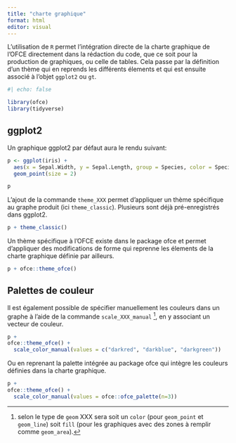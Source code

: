 ```yaml
---
title: "charte graphique"
format: html
editor: visual
---
```


L'utilisation de `R` permet l'intégration directe de la charte graphique de l'OFCE directement dans la rédaction du code, que ce soit pour la production de graphiques, ou celle de tables. 
Cela passe par la définition d'un thème qui en reprends les différents élements et qui est ensuite associé à l'objet `ggplot2` ou `gt`.


```r
#| echo: false

library(ofce)
library(tidyverse)
```


## ggplot2

Un graphique ggplot2 par défaut aura le rendu suivant: 
```r

p <- ggplot(iris) + 
  aes(x = Sepal.Width, y = Sepal.Length, group = Species, color = Species) +
  geom_point(size = 2)

p
```

L'ajout de la commande `theme_XXX` permet d'appliquer un thème spécifique au graphe produit (ici `theme_classic`). Plusieurs sont déjà pré-enregistrés dans ggplot2.

```r

p + theme_classic()
```

Un thème spécifique à l'OFCE existe dans le package ofce et permet d'appliquer des modifications de forme qui reprenne les élements de la charte graphique définie par ailleurs. 

```r

p + ofce::theme_ofce()
```


## Palettes de couleur

Il est également possible de spécifier manuellement les couleurs dans un graphe à l'aide de la commande `scale_XXX_manual` [^1], en y associant un vecteur de couleur. 

[^1]: selon le type de `geom` XXX sera soit un `color` (pour `geom_point` et `geom_line`) soit `fill` (pour les graphiques avec des zones à remplir comme `geom_area`). 

```r

p + 
ofce::theme_ofce() + 
  scale_color_manual(values = c("darkred", "darkblue", "darkgreen"))

```

Ou en reprenant la palette intégrée au package ofce qui intègre les couleurs définies dans la charte graphique.  
```r

p + 
ofce::theme_ofce() + 
  scale_color_manual(values = ofce::ofce_palette(n=3))

```


<!-- ## Tableaux  -->


<!-- ```{r} -->

<!-- ofce::theme.gt_ofce() -->

<!-- ``` -->

